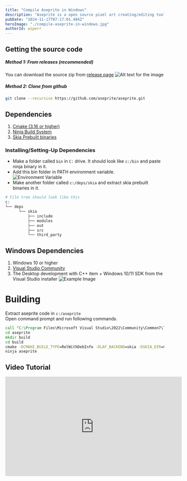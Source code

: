 ```yaml
---
title: "Compile Aseprite in Windows"
description: "Aseprite is a open source pixel art creating/editing tool. You can compile it from source and use it for free."
pubDate: "2024-11-17T07:17:01.484Z"
heroImage: "./compile-aseprite-in-windows.jpg"
authorId: wiperr
---
```


## Getting the source code


##### Method 1: From releases (recommended)
You can download the source zip from [release page](https://github.com/aseprite/aseprite/releases)
![Alt text for the image](./download-source-from-release.png)

##### Method 2: Clone from github
```bash
git clone --recursive https://github.com/aseprite/aseprite.git
```


## Dependencies
1. [Cmake (3.16 or higher)](https://cmake.org/)
2. [Ninja Build System](https://ninja-build.org/)
3. [Skia Prebuilt binaries](https://github.com/aseprite/skia/releases/download/m102-861e4743af/Skia-Windows-Release-x64.zip)

### Installing/Setting-Up Dependencies
* Make a folder called `bin` in `C:` drive. It should look like `c:/bin` and paste ninja binary in it.
* Add this bin folder in PATH environment variable.
![Environment Variable](./environment-path-variable.png)
* Make another folder called `c:/deps/skia` and extract skia prebuilt binaries in it.

```bash
# File tree should look like this
c:
└── deps
      └── skia
          ├── include
          ├── modules
          ├── out
          ├── src
          └── third_party
```


## Windows Dependencies
1. Windows 10 or higher
2. [Visual Studio Community](https://visualstudio.microsoft.com/downloads/)
3. The Desktop development with C++ item + Windows 10/11 SDK from the Visual Studio installer
![Example Image](./visual-studio.png)


# Building
Extract aseprite code in `c:/aseprite`
<br/>Open command prompt and run following commands.
```cmd
call "C:\Program Files\Microsoft Visual Studio\2022\Community\Common7\Tools\VsDevCmd.bat" -arch=x64
cd aseprite
mkdir build
cd build
cmake -DCMAKE_BUILD_TYPE=RelWithDebInfo -DLAF_BACKEND=skia -DSKIA_DIR=C:\deps\skia -DSKIA_LIBRARY_DIR=C:\deps\skia\out\Release-x64 -DSKIA_LIBRARY=C:\deps\skia\out\Release-x64\skia.lib -G Ninja ..
ninja aseprite
```


## Video Tutorial
<iframe width="560" height="315" src="https://www.youtube.com/embed/31B-zBRkh5I?si=GVAv97kLBflUz-Cp" title="YouTube video player" frameborder="0" allow="accelerometer; autoplay; clipboard-write; encrypted-media; gyroscope; picture-in-picture; web-share" referrerpolicy="strict-origin-when-cross-origin" allowfullscreen style="mx-auto"></iframe>